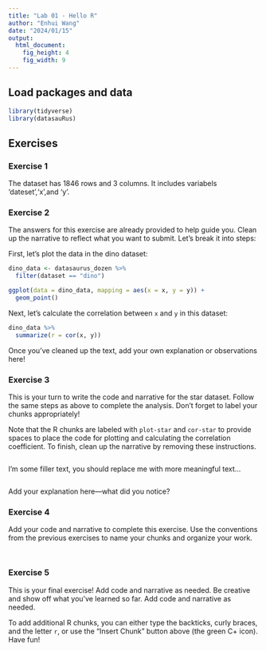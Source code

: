 ```yaml
---
title: "Lab 01 - Hello R"
author: "Enhui Wang"
date: "2024/01/15"
output: 
  html_document: 
    fig_height: 4
    fig_width: 9
---
```


## Load packages and data

```r
library(tidyverse) 
library(datasauRus)
```

## Exercises

### Exercise 1

The dataset has 1846 rows and 3 columns. It includes variabels 'dateset','x',and 'y'.

### Exercise 2

The answers for this exercise are already provided to help guide you. Clean up the narrative to reflect what you want to submit. Let’s break it into steps:

First, let's plot the data in the dino dataset:

```r
dino_data <- datasaurus_dozen %>%
  filter(dataset == "dino")

ggplot(data = dino_data, mapping = aes(x = x, y = y)) +
  geom_point()
```

Next, let's calculate the correlation between `x` and `y` in this dataset:

```r
dino_data %>%
  summarize(r = cor(x, y))
```
Once you’ve cleaned up the text, add your own explanation or observations here!


### Exercise 3

This is your turn to write the code and narrative for the star dataset. Follow the same steps as above to complete the analysis. Don't forget to label your chunks appropriately!

Note that the R chunks are labeled with `plot-star` and `cor-star` to provide spaces to place the code for plotting and calculating the correlation coefficient.
To finish, clean up the narrative by removing these instructions.

```r

```

I'm some filler text, you should replace me with more meaningful text...

```r

```
Add your explanation here—what did you notice?


### Exercise 4

Add your code and narrative to complete this exercise. Use the conventions from the previous exercises to name your chunks and organize your work.

```r

```

```r

```

### Exercise 5

This is your final exercise! Add code and narrative as needed. Be creative and show off what you’ve learned so far.
Add code and narrative as needed.

To add additional R chunks, you can either type the backticks, curly braces, and the letter `r`, or use the "Insert Chunk" button above (the green C+ icon). Have fun!


